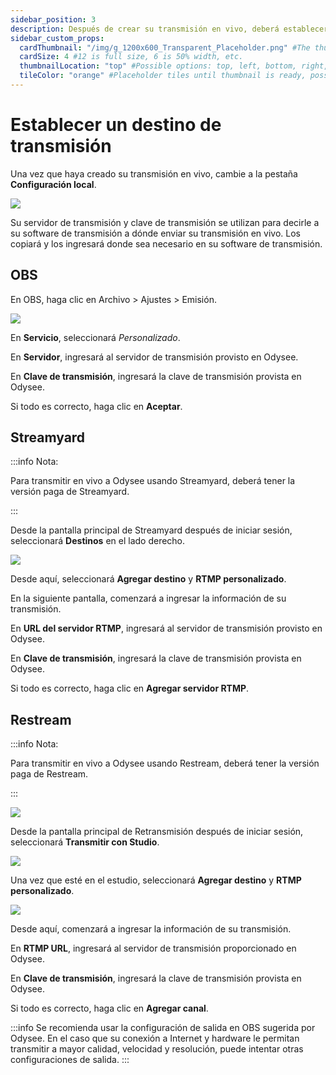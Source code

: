 ---
sidebar_position: 3
description: Después de crear su transmisión en vivo, deberá establecer un destino.
sidebar_custom_props:
  cardThumbnail: "/img/g_1200x600_Transparent_Placeholder.png" #The thumbnail on the category card.
  cardSize: 4 #12 is full size, 6 is 50% width, etc.
  thumbnailLocation: "top" #Possible options: top, left, bottom, right, none
  tileColor: "orange" #Placeholder tiles until thumbnail is ready, possible options: blue, cream, darkpurple, lightpurple, mauve, orange, pink, none
---

# Establecer un destino de transmisión

Una vez que haya creado su transmisión en vivo, cambie a la pestaña **Configuración local**.

![](https://i.imgur.com/OPUlCNP.png)

Su servidor de transmisión y clave de transmisión se utilizan para decirle a su software de transmisión a dónde enviar su transmisión en vivo. Los copiará y los ingresará donde sea necesario en su software de transmisión.

## OBS

En OBS, haga clic en Archivo > Ajustes > Emisión.

![](https://i.imgur.com/wgEGHE0.gif)

En **Servicio**, seleccionará *Personalizado*.

En **Servidor**, ingresará al servidor de transmisión provisto en Odysee.

En **Clave de transmisión**, ingresará la clave de transmisión provista en Odysee.

Si todo es correcto, haga clic en **Aceptar**.

## Streamyard

:::info Nota:

Para transmitir en vivo a Odysee usando Streamyard, deberá tener la versión paga de Streamyard.

:::

Desde la pantalla principal de Streamyard después de iniciar sesión, seleccionará **Destinos** en el lado derecho.

![](/img/en/category-livestreaming6.png)

Desde aquí, seleccionará **Agregar destino** y **RTMP personalizado**.

En la siguiente pantalla, comenzará a ingresar la información de su transmisión.

En **URL del servidor RTMP**, ingresará al servidor de transmisión provisto en Odysee.

En **Clave de transmisión**, ingresará la clave de transmisión provista en Odysee.

Si todo es correcto, haga clic en **Agregar servidor RTMP**.


## Restream

:::info Nota:

Para transmitir en vivo a Odysee usando Restream, deberá tener la versión paga de Restream.

:::

![](/img/en/category-livestreaming7.png)

Desde la pantalla principal de Retransmisión después de iniciar sesión, seleccionará **Transmitir con Studio**.

![](/img/en/category-livestreaming8.png)

Una vez que esté en el estudio, seleccionará **Agregar destino** y **RTMP personalizado**.

![](/img/en/category-livestreaming9.png)

Desde aquí, comenzará a ingresar la información de su transmisión.

En **RTMP URL**, ingresará al servidor de transmisión proporcionado en Odysee.

En **Clave de transmisión**, ingresará la clave de transmisión provista en Odysee.

Si todo es correcto, haga clic en **Agregar canal**.


:::info
Se recomienda usar la configuración de salida en OBS sugerida por Odysee. En el caso que su conexión a Internet y hardware le permitan transmitir a mayor calidad, velocidad y resolución, puede intentar otras configuraciones de salida.
:::